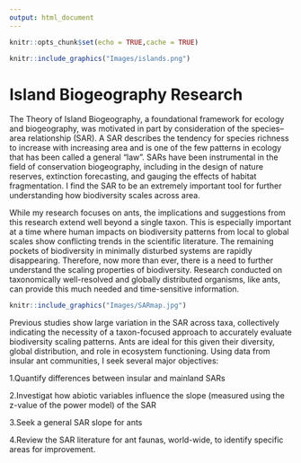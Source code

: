 ```yaml
---
output: html_document
---
```


```r
knitr::opts_chunk$set(echo = TRUE,cache = TRUE)
```
```r
knitr::include_graphics("Images/islands.png")
```

# Island Biogeography Research
The Theory of Island Biogeography, a foundational framework for ecology and biogeography, was motivated in part by consideration of the species–area relationship (SAR). A SAR describes the tendency for species richness to increase with increasing area and is one of the few patterns in ecology that has been called a general “law”. SARs have been instrumental in the field of conservation biogeography, including in the design of nature reserves, extinction forecasting, and gauging the effects of habitat fragmentation. I find the SAR to be an extremely important tool for further understanding how biodiversity scales across area.

While my research focuses on ants, the implications and suggestions from this research extend well beyond a single taxon. This is especially important at a time where human impacts on  biodiversity patterns from local to global scales show conflicting trends in the scientific literature. The remaining pockets of biodiversity in minimally disturbed systems are rapidly disappearing. Therefore, now more than ever, there is a need to further understand the scaling properties of biodiversity. Research conducted on taxonomically well-resolved and globally distributed organisms, like ants, can provide this much needed and time-sensitive information.

```r
knitr::include_graphics("Images/SARmap.jpg")
```

Previous studies show large variation in the SAR across taxa, collectively indicating the necessity of a taxon-focused approach to accurately evaluate biodiversity scaling patterns. Ants are ideal for this given their diversity, global distribution, and role in ecosystem functioning. Using data from insular ant communities, I seek several major objectives:

1.Quantify differences between insular and mainland SARs 

2.Investigat how abiotic variables influence the slope (measured using the z-value of the power model) of the SAR 

3.Seek a general SAR slope for ants

4.Review the SAR literature for ant faunas, world-wide, to identify specific areas for improvement.

